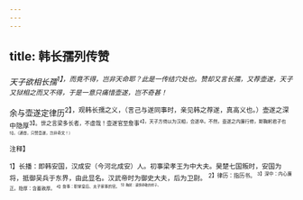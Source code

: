 ```yaml
---
---
---
```

title: 韩长孺列传赞
---



*天子欲相长孺<sup>1】，而竟不得，岂非天命耶？此是一传结穴处也。赞却又言长孺，又荐壶遂，天子又狱相之而又不得，于是一意只痛惜壶遂，岂不奇甚！*

余与壶遂定律历<sup>2】，观韩长孺之义，（言己与遂同事时，亲见韩之荐遂，真高义也。）壶遂之深中隐厚<sup>3】。世之言梁多长者，不虚哉！壶遂官至詹事<sup>4】，天子方倚以为汉相，会遂卒。不然，壶遂之内廉行修，斯鞠躬君子也<sup>5】。（通首，只赞壶遂，岂非奇文！）

<sup>注释】

<sup>1】长播：即韩安国，汉成安（今河北成安）人。初事梁孝王为中大夫。昊楚七国叛时，安国为将，抵御吴兵于东界，由此显名。汉武帝时为御史大夫，后为卫尉。
<sup>2】律历：指历书。
<sup>3】深中：内心廉正。隐厚：含蓄敦厚。
<sup>4】詹事：职掌皇后、太子家事的官。
<sup>5】鞠躬：谨慎恭敬的样子。